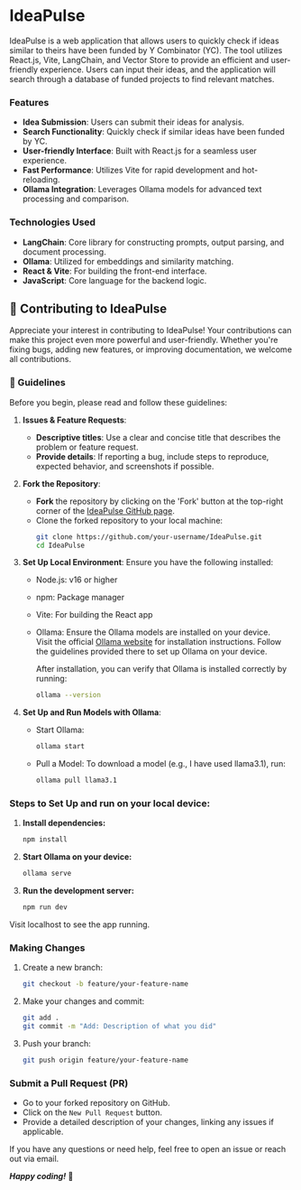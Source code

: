 # IdeaPulse

IdeaPulse is a web application that allows users to quickly check if ideas similar to theirs have been funded by Y Combinator (YC). The tool utilizes React.js, Vite, LangChain, and Vector Store to provide an efficient and user-friendly experience. Users can input their ideas, and the application will search through a database of funded projects to find relevant matches.

### Features

- **Idea Submission**: Users can submit their ideas for analysis.
- **Search Functionality**: Quickly check if similar ideas have been funded by YC.
- **User-friendly Interface**: Built with React.js for a seamless user experience.
- **Fast Performance**: Utilizes Vite for rapid development and hot-reloading.
- **Ollama Integration**: Leverages Ollama models for advanced text processing and comparison.

### Technologies Used

- **LangChain**: Core library for constructing prompts, output parsing, and document processing.
- **Ollama**: Utilized for embeddings and similarity matching.
- **React & Vite**: For building the front-end interface.
- **JavaScript**: Core language for the backend logic.

## 🤝 Contributing to IdeaPulse

Appreciate your interest in contributing to IdeaPulse! Your contributions can make this project even more powerful and user-friendly. Whether you're fixing bugs, adding new features, or improving documentation, we welcome all contributions.

### 📝 Guidelines

Before you begin, please read and follow these guidelines:

1. **Issues & Feature Requests**:
   - **Descriptive titles**: Use a clear and concise title that describes the problem or feature request.
   - **Provide details**: If reporting a bug, include steps to reproduce, expected behavior, and screenshots if possible.

2. **Fork the Repository**:
   - **Fork** the repository by clicking on the 'Fork' button at the top-right corner of the [IdeaPulse GitHub page](https://github.com/llaxmi/IdeaPulse.git).
   - Clone the forked repository to your local machine:
     ```bash
     git clone https://github.com/your-username/IdeaPulse.git
     cd IdeaPulse
     ```

3. **Set Up Local Environment**:
   Ensure you have the following installed:
   - Node.js: v16 or higher
   - npm: Package manager
   - Vite: For building the React app
   - Ollama: Ensure the Ollama models are installed on your device.  
     Visit the official [Ollama website](https://ollama.com) for installation instructions. Follow the guidelines provided there to set up Ollama on your device.  

     After installation, you can verify that Ollama is installed correctly by running:
     ```bash
     ollama --version

4. **Set Up and Run Models with Ollama**:
   - Start Ollama:
     ```bash
     ollama start
     ```
   - Pull a Model: To download a model (e.g., I have used llama3.1), run:
     ```bash
     ollama pull llama3.1  
     ```

### Steps to Set Up and run on your local device:

1. **Install dependencies:**
   ```bash
   npm install
2. **Start Ollama on your device:**
   ```bash 
   ollama serve
3. **Run the development server:**
   ```bash
   npm run dev
Visit localhost to see the app running.

### Making Changes

1. Create a new branch:
   ```bash
   git checkout -b feature/your-feature-name

2. Make your changes and commit:
   ```bash
   git add .
   git commit -m "Add: Description of what you did"

3. Push your branch:
   ```bash
   git push origin feature/your-feature-name

### Submit a Pull Request (PR)

- Go to your forked repository on GitHub.
- Click on the ```New Pull Request``` button.
- Provide a detailed description of your changes, linking any issues if applicable.

If you have any questions or need help, feel free to open an issue or reach out via email.

***Happy coding!*** 🎉
